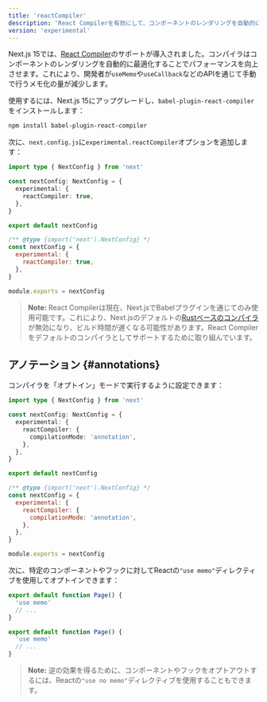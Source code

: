 ```yaml
---
title: 'reactCompiler'
description: 'React Compilerを有効にして、コンポーネントのレンダリングを自動的に最適化します。'
version: 'experimental'
---
```


Next.js 15では、[React Compiler](https://react.dev/learn/react-compiler)のサポートが導入されました。コンパイラはコンポーネントのレンダリングを自動的に最適化することでパフォーマンスを向上させます。これにより、開発者が`useMemo`や`useCallback`などのAPIを通じて手動で行うメモ化の量が減少します。

使用するには、Next.js 15にアップグレードし、`babel-plugin-react-compiler`をインストールします：

```bash title="Terminal"
npm install babel-plugin-react-compiler
```

次に、`next.config.js`に`experimental.reactCompiler`オプションを追加します：

<Tabs>
<TabItem value="ts" label="TypeScript">

```ts title="next.config.ts" switcher
import type { NextConfig } from 'next'

const nextConfig: NextConfig = {
  experimental: {
    reactCompiler: true,
  },
}

export default nextConfig
```

</TabItem>
<TabItem value="js" label="JavaScript">

```js title="next.config.js" switcher
/** @type {import('next').NextConfig} */
const nextConfig = {
  experimental: {
    reactCompiler: true,
  },
}

module.exports = nextConfig
```

</TabItem>
</Tabs>

> **Note:** React Compilerは現在、Next.jsでBabelプラグインを通じてのみ使用可能です。これにより、Next.jsのデフォルトの[Rustベースのコンパイラ](/docs/architecture/nextjs-compiler)が無効になり、ビルド時間が遅くなる可能性があります。React Compilerをデフォルトのコンパイラとしてサポートするために取り組んでいます。

## アノテーション {#annotations}

コンパイラを「オプトイン」モードで実行するように設定できます：

<Tabs>
<TabItem value="ts" label="TypeScript">

```ts title="next.config.ts" switcher
import type { NextConfig } from 'next'

const nextConfig: NextConfig = {
  experimental: {
    reactCompiler: {
      compilationMode: 'annotation',
    },
  },
}

export default nextConfig
```

</TabItem>
<TabItem value="js" label="JavaScript">

```js title="next.config.js" switcher
/** @type {import('next').NextConfig} */
const nextConfig = {
  experimental: {
    reactCompiler: {
      compilationMode: 'annotation',
    },
  },
}

module.exports = nextConfig
```

</TabItem>
</Tabs>

次に、特定のコンポーネントやフックに対してReactの`"use memo"`ディレクティブを使用してオプトインできます：

<Tabs>
<TabItem value="ts" label="TypeScript">

```ts title="app/page.tsx" switcher
export default function Page() {
  'use memo'
  // ...
}
```

</TabItem>
<TabItem value="js" label="JavaScript">

```js title="app/page.js" switcher
export default function Page() {
  'use memo'
  // ...
}
```

</TabItem>
</Tabs>

> **Note:** 逆の効果を得るために、コンポーネントやフックをオプトアウトするには、Reactの`"use no memo"`ディレクティブを使用することもできます。
